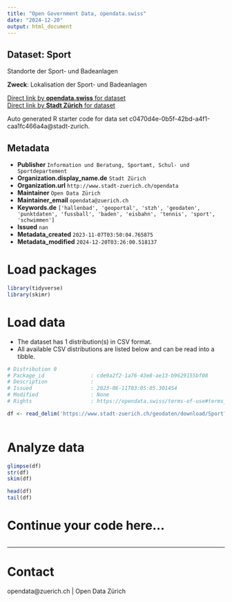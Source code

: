 ```yaml
---
title: "Open Government Data, opendata.swiss"
date: "2024-12-20"
output: html_document
---
```


## Dataset: Sport

Standorte der Sport- und Badeanlagen

**Zweck**: Lokalisation der Sport- und Badeanlagen

[Direct link by **opendata.swiss** for dataset](https://opendata.swiss/de/dataset/sport)<br>
[Direct link by **Stadt Zürich** for dataset](https://data.stadt-zuerich.ch/dataset/geo_sport)

Auto generated R starter code for data set c0470d4e-0b5f-42bd-a4f1-caa1fc466a4a@stadt-zurich.

## Metadata

- **Publisher** `Information und Beratung, Sportamt, Schul- und Sportdepartement`
- **Organization.display_name.de** `Stadt Zürich`
- **Organization.url** `http://www.stadt-zuerich.ch/opendata`
- **Maintainer** `Open Data Zürich`
- **Maintainer_email** `opendata@zuerich.ch`
- **Keywords.de** `['hallenbad', 'geoportal', 'stzh', 'geodaten', 'punktdaten', 'fussball', 'baden', 'eisbahn', 'tennis', 'sport', 'schwimmen']`
- **Issued** `nan`
- **Metadata_created** `2023-11-07T03:50:04.765875`
- **Metadata_modified** `2024-12-20T03:26:00.518137`


# Load packages

```r

library(tidyverse)
library(skimr)

```

# Load data

-   The dataset has 1 distribution(s) in CSV format.
-   All available CSV distributions are listed below and can be read into a tibble.

```r

# Distribution 0
# Package_id               : cde9a2f2-1a76-43e8-ae13-b9629155bf08
# Description              : 
# Issued                   : 2023-06-11T03:05:05.301454
# Modified                 : None
# Rights                   : https://opendata.swiss/terms-of-use#terms_open

df <- read_delim('https://www.stadt-zuerich.ch/geodaten/download/Sport?format=10008')



```

# Analyze data

```r

glimpse(df)
str(df)
skim(df)

head(df)
tail(df)

```

# Continue your code here...

```r

```

------------------------------------------------------------------------

# Contact

opendata@zuerich.ch | Open Data Zürich
